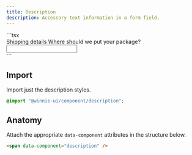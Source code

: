 ```yaml
---
title: Description 
description: Accessory text information in a form field.
---
```




<Demo>
  <FieldDescription />
  <Fragment slot="footer">
    ```tsx
    <div data-component="field">
      <label data-component="label">Shipping details</label>
      <span data-component="description">Where should we put your package?</span>
      <input data-component="input" />
    </div>
    ```
  </Fragment>
</Demo>

## Import

Import just the description styles.

```css
@import "@winnie-ui/component/description";
```

## Anatomy

Attach the appropriate `data-component` attributes in the structure below.

```html
<span data-component="description" />
```

